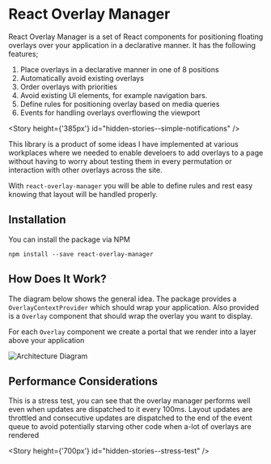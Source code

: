 


<Meta title="Documentation/Introduction" />

# React Overlay Manager



React Overlay Manager is a set of React components for positioning floating overlays over your application
in a declarative manner. It has the following features;

1. Place overlays in a declarative manner in one of 8 positions
2. Automatically avoid existing overlays
3. Order overlays with priorities
4. Avoid existing UI elements, for example navigation bars.
5. Define rules for positioning overlay based on media queries
6. Events for handling overlays overflowing the viewport

<Story height={'385px'} id="hidden-stories--simple-notifications" />

This library is a product of some ideas I have implemented at various workplaces where we needed
to enable develoers to add overlays to a page without having to worry about testing them
in every permutation or interaction with other overlays across the site.

With `react-overlay-manager` you will be able to define rules and rest easy knowing that layout will be
handled properly.

## Installation

You can install the package via NPM

`npm install --save react-overlay-manager`

## How Does It Work?

The diagram below shows the general idea. The package provides a `OverlayContextProvider` which
should wrap your application. Also provided is a `Overlay` component that should wrap the
overlay you want to display.

For each `Overlay` component we create a portal that we render into a layer above your application

![Architecture Diagram](https://i.imgur.com/iCPFcnM.png)



## Performance Considerations
This is a stress test, you can see that the overlay manager performs
well even when updates are dispatched to it every 100ms. Layout updates are throttled
and consecutive updates are dispatched to the end of the event queue to avoid potentially
starving other code when a-lot of overlays are rendered

<Story height={'700px'} id="hidden-stories--stress-test" />



